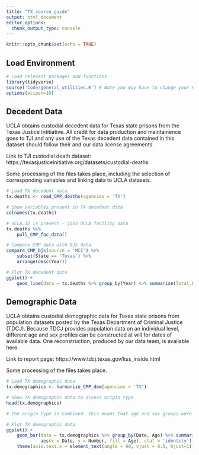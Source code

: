 ```yaml
---
title: "TX_source_guide"
output: html_document
editor_options: 
  chunk_output_type: console
---
```


```r
knitr::opts_chunk$set(echo = TRUE)
```

## Load Environment

```r
# Load relevent packages and functions
library(tidyverse)
source('Code/general_utilities.R') # Note you may have to change your Rmarkdown option for evaluate chunks to project instead of document
options(scipen=10)
```

## Decedent Data

UCLA obtains custodial decedent data for Texas state prisons from the Texas Justice Intitiative. All credit for data production and maintainence goes to TJI and any use of the Texas decedent data contained in this dataset should follow their and our data license agreements.

Link to TJI custodial death dataset: https://texasjusticeinitiative.org/datasets/custodial-deaths

Some processing of the files takes place, including the selection of corresponding variables and linking data 
to UCLA datasets. 

```r
# Load TX decedent data
tx.deaths <- read_CMP_deaths(agencies = 'TX')

# Show variables present in TX decedent data
colnames(tx.deaths)

# UCLA.ID is present - join UCLA facility data
tx.deaths %>%
    pull_CMP_fac_data()

# Compare CMP data with BJS data
compare_CMP_bjs(source = 'MCI') %>%
    subset(State == 'Texas') %>%
    arrange(desc(Year))

# Plot TX decedent data 
ggplot() +
    geom_line(data = tx.deaths %>% group_by(Year) %>% summarise(Total.Deaths = n()),aes(x = Year, y = Total.Deaths))

```


## Demographic Data

UCLA obtains custodial demographic data for Texas state prisons from population datasets posted by the Texas Department of Criminal Justice (TDCJ). Because TDCJ provides population data on an individual level, different age and sex profiles can be constructed at will for dates of available data. One reconstruction, produced by our data team, is available here.

Link to report page: https://www.tdcj.texas.gov/kss_inside.html

Some processing of the files takes place. 

```r
# Load TX demographic data
tx.demographics <- harmonize_CMP_dem(agencies = 'TX')

# Show TX demographic data to assess origin type
head(tx.demographics)

# The origin type is combined. This means that age and sex groups were aggregated and reported together.  

# Plot TX demographic data 
ggplot() +
    geom_bar(data = tx.demographics %>% group_by(Date, Age) %>% summarise(Number = sum(Number, na.rm = TRUE)),
             aes(x = Date, y = Number, fill = Age), stat = 'identity') +
    theme(axis.text.x = element_text(angle = 90, vjust = 0.5, hjust=1)) # To see dates on x axis



```

